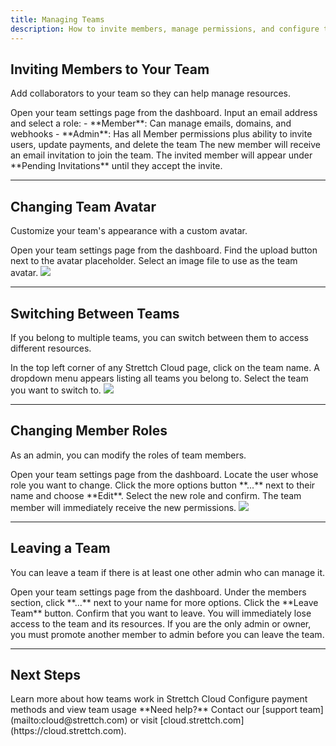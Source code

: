 ```yaml
---
title: Managing Teams
description: How to invite members, manage permissions, and configure team settings
---
```


## Inviting Members to Your Team

Add collaborators to your team so they can help manage resources.

<Steps>
  <Step title="Navigate to Team Settings">
    Open your team settings page from the dashboard.
  </Step>

  <Step title="Click Invite Members">
    Input an email address and select a role:
    - **Member**: Can manage emails, domains, and webhooks
    - **Admin**: Has all Member permissions plus ability to invite users, update payments, and delete the team
  </Step>

  <Step title="Send the Invitation">
    The new member will receive an email invitation to join the team.
  </Step>
</Steps>

<Tip>
The invited member will appear under **Pending Invitations** until they accept the invite.
</Tip>

---

## Changing Team Avatar

Customize your team's appearance with a custom avatar.

<Steps>
  <Step title="Navigate to Team Settings">
    Open your team settings page from the dashboard.
  </Step>

  <Step title="Click the Upload Input">
    Find the upload button next to the avatar placeholder.
  </Step>

  <Step title="Upload Your Image">
    Select an image file to use as the team avatar.
  </Step>
</Steps>

<Frame>
  <img src="/images/teams/avatar-setup.png" style={{ borderRadius: '0.2rem' }} />
</Frame>

---

## Switching Between Teams

If you belong to multiple teams, you can switch between them to access different resources.

<Steps>
  <Step title="Click the Team Name">
    In the top left corner of any Strettch Cloud page, click on the team name.
  </Step>

  <Step title="Select a Team">
    A dropdown menu appears listing all teams you belong to. Select the team you want to switch to.
  </Step>
</Steps>

<Frame>
  <img src="/images/teams/team-selection.png" style={{ borderRadius: '0.2rem' }} />
</Frame>

---

## Changing Member Roles

As an admin, you can modify the roles of team members.

<Steps>
  <Step title="Navigate to Team Settings">
    Open your team settings page from the dashboard.
  </Step>

  <Step title="Find the Member">
    Locate the user whose role you want to change.
  </Step>

  <Step title="Edit the Role">
    Click the more options button **...** next to their name and choose **Edit**.
  </Step>

  <Step title="Confirm the Change">
    Select the new role and confirm. The team member will immediately receive the new permissions.
  </Step>
</Steps>

<Frame>
  <img src="/images/teams/edit-member-role.png" style={{ borderRadius: '0.2rem' }} />
</Frame>

---

## Leaving a Team

You can leave a team if there is at least one other admin who can manage it.

<Steps>
  <Step title="Navigate to Team Settings">
    Open your team settings page from the dashboard.
  </Step>

  <Step title="Open Your Member Options">
    Under the members section, click **...** next to your name for more options.
  </Step>

  <Step title="Select Leave Team">
    Click the **Leave Team** button.
  </Step>

  <Step title="Confirm Your Decision">
    Confirm that you want to leave. You will immediately lose access to the team and its resources.
  </Step>
</Steps>

<Warning>
If you are the only admin or owner, you must promote another member to admin before you can leave the team.
</Warning>

---

## Next Steps

<CardGroup cols={2}>
  <Card title="Teams Overview" icon="users" href="/services/teams/overview">
    Learn more about how teams work in Strettch Cloud
  </Card>
  <Card title="Manage Billing" icon="credit-card" href="/guides/billing">
    Configure payment methods and view team usage
  </Card>
</CardGroup>

<Note>
  **Need help?** Contact our [support team](mailto:cloud@strettch.com) or visit [cloud.strettch.com](https://cloud.strettch.com).
</Note>
